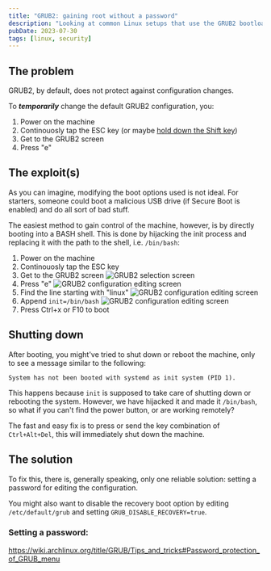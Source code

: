 ```yaml
---
title: "GRUB2: gaining root without a password"
description: "Looking at common Linux setups that use the GRUB2 bootloader in an insecure way"
pubDate: 2023-07-30
tags: [linux, security]
---
```


## The problem

GRUB2, by default, does not protect against configuration changes.

To **_temporarily_** change the default GRUB2 configuration, you:

1. Power on the machine
2. Continouosly tap the ESC key (or maybe [hold down the Shift key](https://wiki.archlinux.org/title/GRUB/Tips_and_tricks#Hide_GRUB_unless_the_Shift_key_is_held_down))
3. Get to the GRUB2 screen
4. Press "e"

## The exploit(s)

As you can imagine, modifying the boot options used is not ideal. For starters, someone could boot a malicious USB drive (if Secure Boot is enabled) and do all sort of bad stuff.

The easiest method to gain control of the machine, however, is by directly booting into a BASH shell. This is done by hijacking the init process and replacing it with the path to the shell, i.e. `/bin/bash`:

1. Power on the machine
2. Continouosly tap the ESC key
3. Get to the GRUB2 screen
   ![GRUB2 selection screen](/cybersecurity/grub2-root/grub-select.png)
4. Press "e"
   ![GRUB2 configuration editing screen](/cybersecurity/grub2-root/grub-edit.png)
5. Find the line starting with "linux"
   ![GRUB2 configuration editing screen](/cybersecurity/grub2-root/grub-edit-linux.png)
6. Append `init=/bin/bash`
   ![GRUB2 configuration editing screen](/cybersecurity/grub2-root/grub-edit-linux-init.png)
7. Press Ctrl+x or F10 to boot

## Shutting down

After booting, you might've tried to shut down or reboot the machine, only to see a message similar to the following:

```
System has not been booted with systemd as init system (PID 1).
```

This happens because `init` is supposed to take care of shutting down or rebooting the system. However, we have hijacked it and made it `/bin/bash`, so what if you can't find the power button, or are working remotely?

The fast and easy fix is to press or send the key combination of `Ctrl+Alt+Del`, this will immediately shut down the machine.

## The solution

To fix this, there is, generally speaking, only one reliable solution: setting a password for editing the configuration.

You might also want to disable the recovery boot option by editing `/etc/default/grub` and setting `GRUB_DISABLE_RECOVERY=true`.

### Setting a password:

https://wiki.archlinux.org/title/GRUB/Tips_and_tricks#Password_protection_of_GRUB_menu
